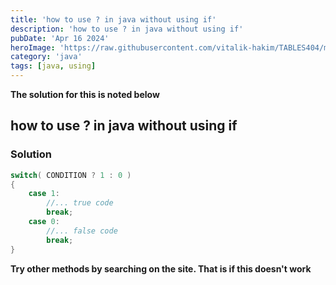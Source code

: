 ```yaml
---
title: 'how to use ? in java without using if'
description: 'how to use ? in java without using if'
pubDate: 'Apr 16 2024'
heroImage: 'https://raw.githubusercontent.com/vitalik-hakim/TABLES404/main/error_b/java.png'
category: 'java'
tags: [java, using]
---
```


**The solution for this is noted below**

## how to use ? in java without using if

### Solution

```java
switch( CONDITION ? 1 : 0 )
{
    case 1:
        //... true code
        break;
    case 0:
        //... false code
        break;
}
```

**Try other methods by searching on the site. That is if this doesn't work**

